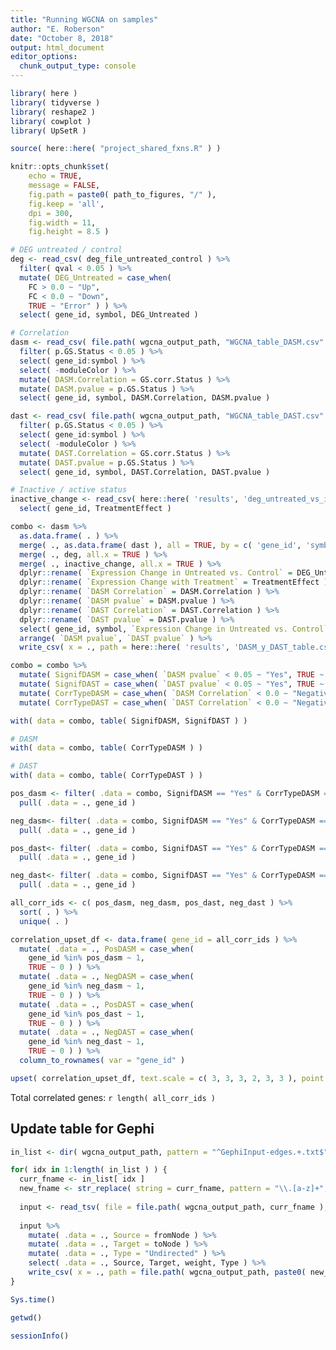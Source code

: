 ```yaml
---
title: "Running WGCNA on samples"
author: "E. Roberson"
date: "October 8, 2018"
output: html_document
editor_options: 
  chunk_output_type: console
---
```


```r
library( here )
library( tidyverse )
library( reshape2 )
library( cowplot )
library( UpSetR )
```

```r
source( here::here( "project_shared_fxns.R" ) )
```

```r
knitr::opts_chunk$set(
	echo = TRUE,
	message = FALSE,
	fig.path = paste0( path_to_figures, "/" ),
	fig.keep = 'all',
	dpi = 300,
	fig.width = 11,
	fig.height = 8.5 )
```

```r
# DEG untreated / control
deg <- read_csv( deg_file_untreated_control ) %>%
  filter( qval < 0.05 ) %>%
  mutate( DEG_Untreated = case_when( 
    FC > 0.0 ~ "Up",
    FC < 0.0 ~ "Down",
    TRUE ~ "Error" ) ) %>%
  select( gene_id, symbol, DEG_Untreated )

# Correlation
dasm <- read_csv( file.path( wgcna_output_path, "WGCNA_table_DASM.csv" ) ) %>%
  filter( p.GS.Status < 0.05 ) %>%
  select( gene_id:symbol ) %>%
  select( -moduleColor ) %>%
  mutate( DASM.Correlation = GS.corr.Status ) %>%
  mutate( DASM.pvalue = p.GS.Status ) %>%
  select( gene_id, symbol, DASM.Correlation, DASM.pvalue )

dast <- read_csv( file.path( wgcna_output_path, "WGCNA_table_DAST.csv" ) ) %>%
  filter( p.GS.Status < 0.05 ) %>%
  select( gene_id:symbol ) %>%
  select( -moduleColor ) %>%
  mutate( DAST.Correlation = GS.corr.Status ) %>%
  mutate( DAST.pvalue = p.GS.Status ) %>%
  select( gene_id, symbol, DAST.Correlation, DAST.pvalue )

# Inactive / active status
inactive_change <- read_csv( here::here( 'results', 'deg_untreated_vs_inactive_paired_with_treateffect.csv' ) ) %>%
  select( gene_id, TreatmentEffect )
```

```r
combo <- dasm %>%
  as.data.frame( . ) %>%
  merge( ., as.data.frame( dast ), all = TRUE, by = c( 'gene_id', 'symbol' ) ) %>%
  merge( ., deg, all.x = TRUE ) %>%
  merge( ., inactive_change, all.x = TRUE ) %>%
  dplyr::rename( `Expression Change in Untreated vs. Control` = DEG_Untreated ) %>%
  dplyr::rename( `Expression Change with Treatment` = TreatmentEffect ) %>%
  dplyr::rename( `DASM Correlation` = DASM.Correlation ) %>%
  dplyr::rename( `DASM pvalue` = DASM.pvalue ) %>%
  dplyr::rename( `DAST Correlation` = DAST.Correlation ) %>%
  dplyr::rename( `DAST pvalue` = DAST.pvalue ) %>%
  select( gene_id, symbol, `Expression Change in Untreated vs. Control`, `Expression Change with Treatment`, `DASM Correlation`, `DASM pvalue`, `DAST Correlation`, `DAST pvalue` ) %>%
  arrange( `DASM pvalue`, `DAST pvalue` ) %>%
  write_csv( x = ., path = here::here( 'results', 'DASM_y_DAST_table.csv' ) )

combo = combo %>%
  mutate( SignifDASM = case_when( `DASM pvalue` < 0.05 ~ "Yes", TRUE ~ "No" ) ) %>%
  mutate( SignifDAST = case_when( `DAST pvalue` < 0.05 ~ "Yes", TRUE ~ "No" ) ) %>%
  mutate( CorrTypeDASM = case_when( `DASM Correlation` < 0.0 ~ "Negative", TRUE ~ "Positive" ) ) %>%
  mutate( CorrTypeDAST = case_when( `DAST Correlation` < 0.0 ~ "Negative", TRUE ~ "Positive" ) )

with( data = combo, table( SignifDASM, SignifDAST ) )

# DASM
with( data = combo, table( CorrTypeDASM ) )

# DAST
with( data = combo, table( CorrTypeDAST ) )
```

```r
pos_dasm <- filter( .data = combo, SignifDASM == "Yes" & CorrTypeDASM == "Positive" ) %>%
  pull( .data = ., gene_id )

neg_dasm<- filter( .data = combo, SignifDASM == "Yes" & CorrTypeDASM == "Negative" ) %>%
  pull( .data = ., gene_id )

pos_dast<- filter( .data = combo, SignifDAST == "Yes" & CorrTypeDASM == "Positive" ) %>%
  pull( .data = ., gene_id )

neg_dast<- filter( .data = combo, SignifDAST == "Yes" & CorrTypeDASM == "Negative" ) %>%
  pull( .data = ., gene_id )

all_corr_ids <- c( pos_dasm, neg_dasm, pos_dast, neg_dast ) %>%
  sort( . ) %>%
  unique( . )

correlation_upset_df <- data.frame( gene_id = all_corr_ids ) %>%
  mutate( .data = ., PosDASM = case_when(
    gene_id %in% pos_dasm ~ 1,
    TRUE ~ 0 ) ) %>%
  mutate( .data = ., NegDASM = case_when(
    gene_id %in% neg_dasm ~ 1,
    TRUE ~ 0 ) ) %>%
  mutate( .data = ., PosDAST = case_when(
    gene_id %in% pos_dast ~ 1,
    TRUE ~ 0 ) ) %>%
  mutate( .data = ., NegDAST = case_when(
    gene_id %in% neg_dast ~ 1,
    TRUE ~ 0 ) ) %>%
  column_to_rownames( var = "gene_id" )

upset( correlation_upset_df, text.scale = c( 3, 3, 3, 2, 3, 3 ), point.size = 5, line.size = 2, nintersects = NA )
```

Total correlated genes: `r length( all_corr_ids )`

## Update table for Gephi
```r
in_list <- dir( wgcna_output_path, pattern = "^GephiInput-edges.+.txt$" )

for( idx in 1:length( in_list ) ) {
  curr_fname <- in_list[ idx ]
  new_fname <- str_replace( string = curr_fname, pattern = "\\.[a-z]+", replacement = "" )
  
  input <- read_tsv( file = file.path( wgcna_output_path, curr_fname ), col_names = TRUE )
  
  input %>%
    mutate( .data = ., Source = fromNode ) %>%
    mutate( .data = ., Target = toNode ) %>%
    mutate( .data = ., Type = "Undirected" ) %>%
    select( .data = ., Source, Target, weight, Type ) %>%
    write_csv( x = ., path = file.path( wgcna_output_path, paste0( new_fname, ".csv" ) ) )
}
```

```r
Sys.time()

getwd()
  
sessionInfo()
```

